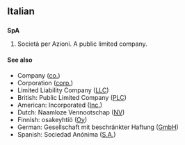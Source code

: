 {{rfc|related or translations?}}
{{also|spa|Spa|spá}}
==Italian==

==={{initialism|lang=it}}===
'''SpA'''

# Società per Azioni. A public limited company.

====See also====
* Company ([[co.]])
* Corporation ([[corp.]])
* Limited Liability Company ([[LLC]])
* British: Public Limited Company ([[PLC]])
* American: Incorporated ([[Inc.]])
* Dutch: Naamloze Vennootschap ([[NV]])
* Finnish: osakeyhtiö ([[Oy]])
* German: Gesellschaft mit beschränkter Haftung ([[GmbH]])
* Spanish: Sociedad Anónima ([[S.A.]])